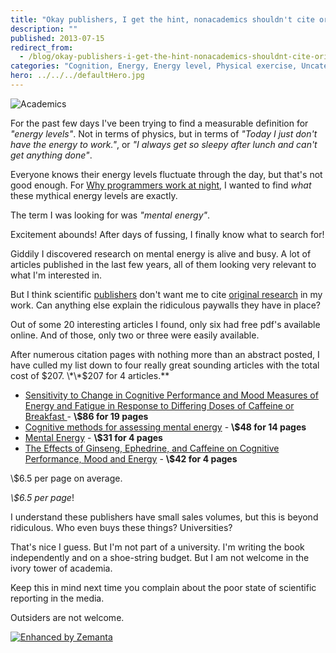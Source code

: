 ```yaml
---
title: "Okay publishers, I get the hint, nonacademics shouldn't cite original sources"
description: ""
published: 2013-07-15
redirect_from:
  - /blog/okay-publishers-i-get-the-hint-nonacademics-shouldnt-cite-original-sources/swizec/6276
categories: "Cognition, Energy, Energy level, Physical exercise, Uncategorized"
hero: ../../../defaultHero.jpg
---
```


![Academics](https://www.filepicker.io/api/file/B556uUtqTkyDg4jyZvHr)

For the past few days I've been trying to find a measurable definition for _"energy levels"_. Not in terms of physics, but in terms of _"Today I just don't have the energy to work."_, or _"I always get so sleepy after lunch and can't get anything done"_.

Everyone knows their energy levels fluctuate through the day, but that's not good enough. For [Why programmers work at night](http://leanpub.com/nightowls), I wanted to find _what_ these mythical energy levels are exactly.

The term I was looking for was _"mental energy"_.

Excitement abounds! After days of fussing, I finally know what to search for!

Giddily I discovered research on mental energy is alive and busy. A lot of articles published in the last few years, all of them looking very relevant to what I'm interested in.

But I think scientific [publishers](http://en.wikipedia.org/wiki/Publishing "Publishing") don't want me to cite [original research](http://en.wikipedia.org/wiki/Research "Research") in my work. Can anything else explain the ridiculous paywalls they have in place?

Out of some 20 interesting articles I found, only six had free pdf's available online. And of those, only two or three were easily available.

After numerous citation pages with nothing more than an abstract posted, I have culled my list down to four really great sounding articles with the total cost of $207. \*\*$207 for 4 articles.\*\*

- [Sensitivity to Change in Cognitive Performance and Mood Measures of Energy and Fatigue in Response to Differing Doses of Caffeine or Breakfast ](http://informahealthcare.com/doi/abs/10.1080/00207450802333995)- **\\\$86 for 19 pages**
- [Cognitive methods for assessing mental energy](http://www.ingentaconnect.com/content/maney/nns/2007/00000010/f0020005/art00005) - **\\\$48 for 14 pages**
- [Mental Energy](http://www.sciencedirect.com/science/article/pii/S0160289605000279) - **\\\$31 for 4 pages**
- [The Effects of Ginseng, Ephedrine, and Caffeine on Cognitive Performance, Mood and Energy](http://onlinelibrary.wiley.com/doi/10.1111/j.1753-4887.2001.tb06995.x/abstract) - **\\\$42 for 4 pages**

\\\$6.5 per page on average.

_\\\$6.5 per page_!

I understand these publishers have small sales volumes, but this is beyond ridiculous. Who even buys these things? Universities?

That's nice I guess. But I'm not part of a university. I'm writing the book independently and on a shoe-string budget. But I am not welcome in the ivory tower of academia.

Keep this in mind next time you complain about the poor state of scientific reporting in the media.

Outsiders are not welcome.

[![Enhanced by Zemanta](http://img.zemanta.com/zemified_e.png?x-id=04f6efe8-67bb-4a5c-a4c1-43aac378e077)](http://www.zemanta.com/?px "Enhanced by Zemanta")
